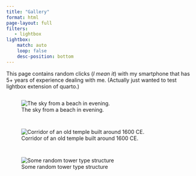 ```yaml
---
title: "Gallery"
format: html
page-layout: full
filters:
   - lightbox
lightbox: 
    match: auto
    loop: false
    desc-position: bottom
---
```

This page contains random clicks (_I mean it_) with my smartphone that has 5+ years of experience dealing with me. (Actually just wanted to test lightbox extension of quarto.) 

:::{style="display: grid; grid-template-columns: repeat(auto-fill, minmax(350px, 1fr));grid-gap: 1em;"}
![The sky from a beach in evening.](./img/pic_01.png){group="gallery" fig-alt="The sky from a beach in evening"}

![Corridor of an old temple built around 1600 CE.](./img/pic_02.png){group="gallery" fig-alt="Corridor of an old temple"}

![Some random tower type structure](./img/prfp.jpg){group="gallery" fig-alt="A random tower"}
:::